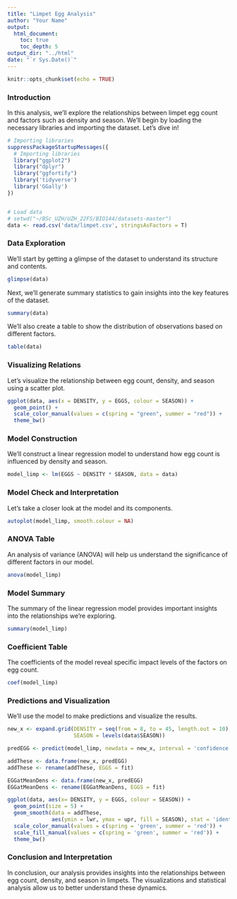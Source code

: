 ```yaml
---
title: "Limpet Egg Analysis"
author: "Your Name"
output:
  html_document:
    toc: true
    toc_depth: 5
output_dir: "../html"
date: "`r Sys.Date()`"
---
```


```r
knitr::opts_chunk$set(echo = TRUE)
```

### Introduction

In this analysis, we'll explore the relationships between limpet egg count and factors such as density and season. We'll begin by loading the necessary libraries and importing the dataset. Let's dive in!

```r
# Importing libraries
suppressPackageStartupMessages({
  # Importing libraries
  library("ggplot2")
  library("dplyr")
  library("ggfortify")
  library('tidyverse')
  library('GGally')
})


# Load data
# setwd("~/BSc_UZH/UZH_22FS/BIO144/datasets-master")
data <- read.csv('data/limpet.csv', stringsAsFactors = T)
```

### Data Exploration

We'll start by getting a glimpse of the dataset to understand its structure and contents.

```r

glimpse(data)
```

Next, we'll generate summary statistics to gain insights into the key features of the dataset.


```r

summary(data)
```

We'll also create a table to show the distribution of observations based on different factors.

```r

table(data)
```

### Visualizing Relations

Let's visualize the relationship between egg count, density, and season using a scatter plot.

```r

ggplot(data, aes(x = DENSITY, y = EGGS, colour = SEASON)) + 
  geom_point() + 
  scale_color_manual(values = c(spring = "green", summer = "red")) +
  theme_bw()
```

### Model Construction

We'll construct a linear regression model to understand how egg count is influenced by density and season.

```r

model_limp <- lm(EGGS ~ DENSITY * SEASON, data = data)
```

### Model Check and Interpretation

Let's take a closer look at the model and its components.

```r
autoplot(model_limp, smooth.colour = NA)
```

### ANOVA Table

An analysis of variance (ANOVA) will help us understand the significance of different factors in our model.

```r

anova(model_limp)
```

### Model Summary

The summary of the linear regression model provides important insights into the relationships we're exploring.

```r

summary(model_limp)
```

### Coefficient Table

The coefficients of the model reveal specific impact levels of the factors on egg count.

```r

coef(model_limp)
```

### Predictions and Visualization

We'll use the model to make predictions and visualize the results.

```r

new_x <- expand.grid(DENSITY = seq(from = 8, to = 45, length.out = 10),
                     SEASON = levels(data$SEASON))

predEGG <- predict(model_limp, newdata = new_x, interval = 'confidence')

addThese <- data.frame(new_x, predEGG) 
addThese <- rename(addThese, EGGS = fit)

EGGatMeanDens <- data.frame(new_x, predEGG)
EGGatMeanDens <- rename(EGGatMeanDens, EGGS = fit)

ggplot(data, aes(x= DENSITY, y = EGGS, colour = SEASON)) + 
  geom_point(size = 5) +
  geom_smooth(data = addThese, 
              aes(ymin = lwr, ymax = upr, fill = SEASON), stat = 'identity') +
  scale_color_manual(values = c(spring = 'green', summer = 'red')) +
  scale_fill_manual(values = c(spring = 'green', summer = 'red')) +
  theme_bw()

```

### Conclusion and Interpretation

In conclusion, our analysis provides insights into the relationships between egg count, density, and season in limpets. The visualizations and statistical analysis allow us to better understand these dynamics.